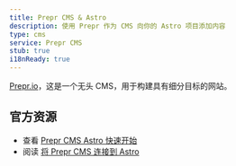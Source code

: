 ```yaml
---
title: Prepr CMS & Astro
description: 使用 Prepr 作为 CMS 向你的 Astro 项目添加内容
type: cms
service: Prepr CMS
stub: true
i18nReady: true
---
```


[Prepr.io](https://www.prepr.io/)，这是一个无头 CMS，用于构建具有细分目标的网站。

## 官方资源

- 查看 [Prepr CMS Astro 快速开始](https://github.com/preprio/astro-quick-start)
- 阅读 [将 Prepr CMS 连接到 Astro](https://docs.prepr.io/connecting-front-end-apps/astro)